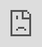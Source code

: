 ```yaml
---
title: "Correctness"
---
```


# Correctness

Understand Galileo's Correctness Metric

<iframe src="https://cdn.iframe.ly/r50dDNO" style="top: 0; left: 0; width: 100%; height: 100%; position: absolute; border: 0;" allowfullscreen="" scrolling="no" allow="encrypted-media *;"></iframe>

_**Definition:**_ Measures whether a given model response is factual or not. _Correctness (f.k.a. Factuality)_ is a good way of uncovering _open-domain hallucinations:_ factual errors that don't relate to any specific documents or context. A high Correctness score means the response is more likely to be accurate vs a low response indicates a high probability for hallucination.

If the response is _factual_ (i.e. it has a value of 1 or close to 1), the information is believed to be correct. If a response is _not factual_ (i.e. it has a value of 0 or close to 0), it's likely to contain factual errors.

_**Calculation:**_ _Correctness_ is computed by sending an additional requests to OpenAI's GPT4-o, using a carefully engineered chain-of-thought prompt that asks the model to judge whether or not the response was factually accurate. The metric requests multiple distinct responses to this prompt, each of which produces an explanation along with a final judgment: yes or no. The Correctness score is the fraction of "yes" responses, divided by the total number of responses.

We also surface one of the generated explanations. The surfaced explanation is always chosen to align with the majority judgment among the responses. In other words, if the score is greater than 0.5, the explanation will provide an argument that the response is factual; if the score is less than 0.5, the explanation will provide an argument that it is not factual.

_Note:_ This metric is computed by prompting an LLM multiple times, and thus requires additional LLM calls to compute.

_**What to do when Correctness is low?**_

When an response has a low Correctness score, it's likely that the response has non-factual information. We recommend:

1.  Flag and examine response that are likely to be non-factual
    
2.  Adjust the prompt to tell the model to stick to the information it's given in the context.
    
3.  Take precaution measures to stop non-factual responses from reaching the end user.
    

_**How to differentiate between Correctness and Context Adherence?**_

Correctness measures whether a model response has factually correct information, regardless of whether that piece of information is contained in the context.

Here we are illustrating the difference between Correctness and Context Adherence using a text-to-sql example.

<iframe src="https://cdn.iframe.ly/vSeh0Pd" style="top: 0; left: 0; width: 100%; height: 100%; position: absolute; border: 0;" allowfullscreen="" scrolling="no" allow="encrypted-media *;"></iframe>

[PreviousInstruction Adherence](/galileo/gen-ai-studio-products/guardrail-store/instruction-adherence)[NextCompleteness](/galileo/gen-ai-studio-products/guardrail-store/completeness)

Last updated 9 days ago